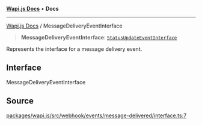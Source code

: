[**Wapi.js Docs**](../README.mdx) • **Docs**

***

[Wapi.js Docs](../globals.mdx) / MessageDeliveryEventInterface

> **MessageDeliveryEventInterface**: [`StatusUpdateEventInterface`](../interfaces/StatusUpdateEventInterface.mdx)

Represents the interface for a message delivery event.

## Interface

MessageDeliveryEventInterface

## Source

[packages/wapi.js/src/webhook/events/message-delivered/interface.ts:7](https://github.com/sarthakjdev/wapi.js/packages/wapi.js/src/webhook/events/message-delivered/interface.ts?at=55950734d72fca04a6c87f7236ee551d251cec7e#line=7)
